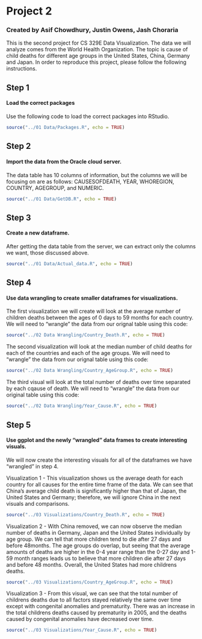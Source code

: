 # Project 2
### Created by Asif Chowdhury, Justin Owens, Jash Choraria
This is the second project for CS 329E Data Visualization. The data we will analyze comes from the World Health Organization. The topic is cause of child deaths for different age groups in the United States, China, Germany and Japan.
In order to reproduce this project, please follow the following instructions.

## Step 1
#### Load the correct packages
Use the following code to load the correct packages into RStudio.

```r
source("../01 Data/Packages.R", echo = TRUE)
```

## Step 2
#### Import the data from the Oracle cloud server.

The data table has 10 columns of information, but the columns we will be focusing on are as follows: CAUSESOFDEATH, YEAR, WHOREGION, COUNTRY, AGEGROUP, and NUMERIC.

```r
source("../01 Data/GetDB.R", echo = TRUE)
```

## Step 3
#### Create a new dataframe.

After getting the data table from the server, we can extract only the columns we want, those discussed above.

```r
source("../01 Data/Actual_data.R", echo = TRUE)
```

## Step 4
#### Use data wrangling to create smaller dataframes for visualizations.

The first visualization we will create will look at the average number of children deaths between the ages of 0 days to 59 months for each country. We will need to "wrangle" the data from our orignal table using this code:

```r
source("../02 Data Wrangling/Country_Death.R", echo = TRUE)
```

The second visualization will look at the median number of child deaths for each of the countries and each of the age groups. We will need to "wrangle" the data from our orignal table using this code:

```r
source("../02 Data Wrangling/Country_AgeGroup.R", echo = TRUE)
```

The third visual will look at the total number of deaths over time separated by each cqause of death. We will need to "wrangle" the data from our original table using this code:

```r
source("../02 Data Wrangling/Year_Cause.R", echo = TRUE)
```

## Step 5
#### Use ggplot and the newly "wrangled" data frames to create interesting visuals.

We will now create the interesting visuals for all of the dataframes we have "wrangled" in step 4.

Visualization 1 - This visualization shows us the average death for each country for all causes for the entire time frame of the data. We can see that China's average child death is significantly higher than that of Japan, the United States and Germany; therefore, we will ignore China in the next visuals and comparisons.
```r
source("../03 Visualizations/Country_Death.R", echo = TRUE)
```

Visualization 2 - With China removed, we can now observe the median number of deaths in Germany, Japan and the United States individually by age group. We can tell that more children tend to die after 27 days and before 48months. The age groups do overlap, but seeing that the average amounts of deaths are higher in the 0-4 year range than the 0-27 day and 1-59 month ranges leads us to believe that more children die after 27 days and before 48 months. Overall, the United States had more childrens deaths.

```r
source("../03 Visualizations/Country_AgeGroup.R", echo = TRUE)
```

Visualization 3 - From this visual, we can see that the total number of childrens deaths due to all factors stayed relatively the same over time except with congenital anomalies and prematurity. There was an increase in the total childrens deaths caused by prematurity in 2005, and the deaths caused by congenital anomalies have decreased over time.

```r
source("../03 Visualizations/Year_Cause.R", echo = TRUE)
```